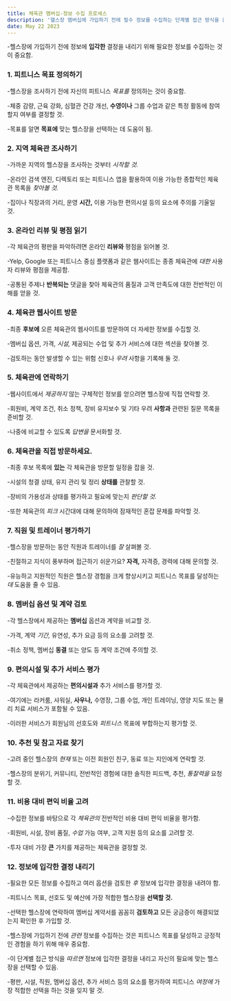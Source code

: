 ```yaml
---
title: 체육관 멤버십-정보 수집 프로세스
description: '헬스장 멤버십에 가입하기 전에 필수 정보를 수집하는 단계별 접근 방식을 간략하게 설명합니다.'
date: May 22 2023
---
```


-헬스장에 가입하기 전에 정보에 **입각한** 결정을 내리기 위해 필요한 정보를 수집하는 것이 중요함.

### 1. 피트니스 목표 정의하기

-헬스장을 조사하기 전에 자신의 피트니스 _목표를_ 정의하는 것이 중요함.

-체중 감량, 근육 강화, 심혈관 건강 개선, **수영이나** 그룹 수업과 같은 특정 활동에 참여할지 여부를 결정할 것.

-목표를 알면 **목표에** 맞는 헬스장을 선택하는 데 도움이 됨.

### 2. 지역 체육관 조사하기

-가까운 지역의 헬스장을 조사하는 것부터 _시작할 것._

-온라인 검색 엔진, 디렉토리 또는 피트니스 앱을 활용하여 이용 가능한 종합적인 체육관 목록을 _찾아볼 것._

-집이나 직장과의 거리, 운영 **시간,** 이용 가능한 편의시설 등의 요소에 주의를 기울일 것.

### 3. 온라인 리뷰 및 평점 읽기

-각 체육관의 평판을 파악하려면 온라인 **리뷰와** 평점을 읽어볼 것.

-Yelp, Google 또는 피트니스 중심 플랫폼과 같은 웹사이트는 종종 체육관에 _대한_ 사용자 리뷰와 평점을 제공함.

-공통된 주제나 **반복되는** 댓글을 찾아 체육관의 품질과 고객 만족도에 대한 전반적인 이해를 얻을 것.

### 4. 체육관 웹사이트 방문

-최종 **후보에** 오른 체육관의 웹사이트를 방문하여 더 자세한 정보를 수집할 것.

-멤버십 옵션, 가격, _시설,_ 제공되는 수업 및 추가 서비스에 대한 섹션을 찾아볼 것.

-검토하는 동안 발생할 수 있는 위험 신호나 _우려_ 사항을 기록해 둘 것.

### 5. 체육관에 연락하기

-웹사이트에서 _제공하지_ 않는 구체적인 정보를 얻으려면 헬스장에 직접 연락할 것.

-회원비, 계약 조건, 취소 정책, 장비 유지보수 및 기타 우려 **사항과** 관련된 질문 목록을 준비할 것.

-나중에 비교할 수 있도록 _답변을_ 문서화할 것.

### 6. 체육관을 직접 방문하세요.

-최종 후보 목록에 **있는** 각 체육관을 방문할 일정을 잡을 것.

-시설의 청결 상태, 유지 관리 및 정리 **상태를** 관찰할 것.

-장비의 가용성과 상태를 평가하고 필요에 맞는지 _판단할 것._

-또한 체육관의 _피크_ 시간대에 대해 문의하여 잠재적인 혼잡 문제를 파악할 것.

### 7. 직원 및 트레이너 평가하기

-헬스장을 방문하는 동안 직원과 트레이너를 _잘_ 살펴볼 것.

-친절하고 지식이 풍부하며 접근하기 쉬운가요? **자격,** 자격증, 경력에 대해 문의할 것.

-유능하고 지원적인 직원은 헬스장 경험을 크게 향상시키고 피트니스 목표를 달성하는 _데_ 도움을 줄 수 있음.

### 8. 멤버십 옵션 및 계약 검토

-각 헬스장에서 제공하는 **멤버십** 옵션과 계약을 비교할 것.

-가격, 계약 _기간,_ 유연성, 추가 요금 등의 요소를 고려할 것.

-취소 정책, 멤버십 **동결** 또는 양도 등 계약 조건에 주의할 것.

### 9. 편의시설 및 추가 서비스 평가

-각 체육관에서 제공하는 **편의시설과** 추가 서비스를 평가할 것.

-여기에는 라커룸, 샤워실, **사우나,** 수영장, 그룹 수업, 개인 트레이닝, 영양 지도 또는 물리 치료 서비스가 포함될 수 있음.

-이러한 서비스가 회원님의 선호도와 _피트니스_ 목표에 부합하는지 평가할 것.

### 10. 추천 및 참고 자료 찾기

-고려 중인 헬스장의 _현재_ 또는 이전 회원인 친구, 동료 또는 지인에게 연락할 것.

-헬스장의 분위기, 커뮤니티, 전반적인 경험에 대한 솔직한 피드백, 추천, _통찰력을_ 요청할 것.

### 11. 비용 대비 편익 비율 고려

-수집한 정보를 바탕으로 각 _체육관의_ 전반적인 비용 대비 편익 비율을 평가함.

-회원비, 시설, 장비 품질, _수업_ 가능 여부, 고객 지원 등의 요소를 고려할 것.

-투자 대비 가장 **큰** 가치를 제공하는 체육관을 결정할 것.

### 12. 정보에 입각한 결정 내리기

-필요한 모든 정보를 수집하고 여러 옵션을 검토한 _후_ 정보에 입각한 결정을 내려야 함.

-피트니스 목표, 선호도 및 예산에 가장 적합한 헬스장을 **선택할 것.**

-선택한 헬스장에 연락하여 멤버십 계약서를 꼼꼼히 **검토하고** 모든 궁금증이 해결되었는지 확인한 후 가입할 것.

-헬스장에 가입하기 전에 _관련_ 정보를 수집하는 것은 피트니스 목표를 달성하고 긍정적인 경험을 하기 위해 매우 중요함.

-이 단계별 접근 방식을 _따르면_ 정보에 입각한 결정을 내리고 자신의 필요에 맞는 헬스장을 선택할 수 있음.

-평판, 시설, 직원, 멤버십 옵션, 추가 서비스 등의 요소를 평가하여 피트니스 _여정에_ 가장 적합한 선택을 하는 것을 잊지 말 것.
